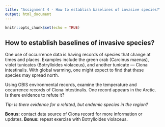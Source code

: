 ```yaml
---
title: "Assignment 4 - How to establish baselines of invasive species?"
output: html_document
---
```


```r
knitr::opts_chunk$set(echo = TRUE)
```

## How to establish baselines of invasive species?

One use of occurrence data is having records of species that change at times and places. Examples include the green crab (Carcinus maenas), violet tunicates (Botrylloides violaceus), and another tunicate — Ciona intestinalis. With global warming, one might expect to find that these species may spread north. 

Using OBIS environmental records, examine the temperature and occurrence records of Ciona intestinalis. One record appears in the Arctic. Is there evidence to refute it?

*Tip: Is there evidence for a related, but endemic species in the region?*

**Bonus:** contact data source of Ciona record for more information or updates.
**Bonus:** repeat exercise with Botrylloides violaceus.

```r



```


